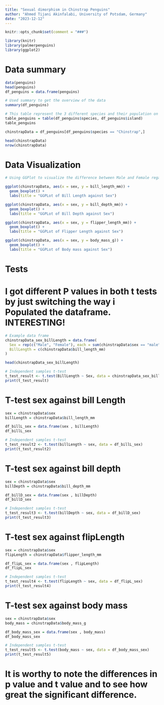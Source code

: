 ```yaml
---
title: "Sexual dimorphism in Chinstrap Penguins"
author: "Ahmed Tijani Akinfalabi, University of Potsdam, Germany"
date: "2023-12-12"
---
```


```r
knitr::opts_chunk$set(comment = "###")
```


```r
library(knitr)
library(palmerpenguins)
library(ggplot2)
```

# Data summary

```r
data(penguins)
head(penguins)
df_penguins = data.frame(penguins)

# Used summary to get the overview of the data
summary(df_penguins)

# This table represent the 3 different species and their population on the Island.
table_penguins = table(df_penguins$species, df_penguins$island)
table_penguins

chinstrapData = df_penguins[df_penguins$species == "Chinstrap",]

head(chinstrapData)
nrow(chinstrapData)
```


# Data Visualization

```r
# Using GGPlot to visualize the difference between Male and Female regarding different attributes

ggplot(chinstrapData, aes(x = sex, y = bill_length_mm)) +
  geom_boxplot() +
  labs(title = "GGPLot of Bill Length against Sex")

ggplot(chinstrapData, aes(x = sex, y = bill_depth_mm)) +
  geom_boxplot() +
  labs(title = "GGPLot of Bill Depth against Sex")

ggplot(chinstrapData, aes(x = sex, y = flipper_length_mm)) +
  geom_boxplot() +
  labs(title = "GGPLot of Flipper Length against Sex")

ggplot(chinstrapData, aes(x = sex, y = body_mass_g)) +
  geom_boxplot() +
  labs(title = "GGPLot of Body mass against Sex")

```


# Tests

# I got different P values in both t tests by just switching the way i Populated the dataframe. INTERESTING! 
```r
# Example data frame
chinstrapData_sex_billLength = data.frame(
  Sex = rep(c("Male", "Female"), each = sum(chinstrapData$sex == "male")),
  BillLength = c(chinstrapData$bill_length_mm)
)

head(chinstrapData_sex_billLength)

# Independent samples t-test
t_test_result <- t.test(BillLength ~ Sex, data = chinstrapData_sex_billLength)
print(t_test_result)

```


# T-test sex against bill Length

```r
sex = chinstrapData$sex
billLength = chinstrapData$bill_length_mm

df_billL_sex = data.frame(sex , billLength)
df_billL_sex

# Independent samples t-test
t_test_result2 <- t.test(billLength ~ sex, data = df_billL_sex)
print(t_test_result2)

```


# T-test sex against bill depth

```r
sex = chinstrapData$sex
billDepth = chinstrapData$bill_depth_mm

df_billD_sex = data.frame(sex , billDepth)
df_billD_sex

# Independent samples t-test
t_test_result3 <- t.test(billDepth ~ sex, data = df_billD_sex)
print(t_test_result3)

```


# T-test sex against flipLength

```r
sex = chinstrapData$sex
flipLength = chinstrapData$flipper_length_mm

df_flipL_sex = data.frame(sex , flipLength)
df_flipL_sex

# Independent samples t-test
t_test_result4 <- t.test(flipLength ~ sex, data = df_flipL_sex)
print(t_test_result4)

```


# T-test sex against body mass

```r
sex = chinstrapData$sex
body_mass = chinstrapData$body_mass_g

df_body_mass_sex = data.frame(sex , body_mass)
df_body_mass_sex

# Independent samples t-test
t_test_result5 <- t.test(body_mass ~ sex, data = df_body_mass_sex)
print(t_test_result5)

```


# It is worthy to note the differences in p value and t value and to see how great the significant difference.
